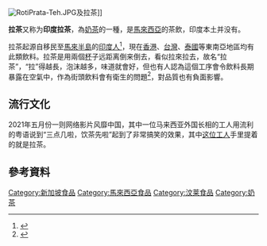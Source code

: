 
{{Infobox prepared food
| name             = 拉茶<br>Teh tarik
| image            = [[File:Teh_Tarik.jpg|250px]]
| caption          = 
| alternate_name   = 
| country          = {{flag|Malaysia}}
| region           = 
| creator          = 
| course           = 
| type             = [[飲品|飲品]]
| served           = 
| main_ingredient  = [[紅茶|紅茶]]、[[奶|奶]]及[[砂糖|砂糖]]
| variations       = 
| calories         = 
| other            = 
}}

[[File:RotiPrata-Teh.JPG|thumb]]及拉茶]]

'''拉茶'''又称为'''印度拉茶'''，為[[奶茶|奶茶]]的一種，是[[馬來西亞|馬來西亞]]的茶飲，印度本土并没有。

拉茶起源自移民至[[馬來半島|馬來半島]]的[[印度人|印度人]]<ref>{{Cite web |url=https://www.facebook.com/milktealogy/photos/special-teh-tarik-%E6%8B%89%E8%8C%B6%E9%A6%AC%E4%BE%86%E8%A5%BF%E4%BA%9E%E6%96%B0%E5%8A%A0%E5%9D%A1teh-tarik%E6%8B%89%E8%8C%B6%E5%8D%97%E6%B4%8B%E5%A5%B6%E8%8C%B6%E7%9A%84%E4%B8%80%E7%A8%AE%E8%B5%B7%E6%BA%90%E8%87%AA%E7%A7%BB%E6%B0%91%E5%88%B0%E9%A6%AC%E4%BE%86%E8%A5%BF%E4%BA%9E%E7%9A%84%E5%8D%B0%E5%BA%A6%E4%BA%BA%E6%8B%89%E8%8C%B6%E5%9C%A8%E9%A6%AC%E4%BE%86%E8%A5%BF%E4%BA%9E%E5%92%8C%E6%96%B0%E5%8A%A0%E5%9D%A1%E9%9D%9E%E5%B8%B8%E5%8F%97%E6%AD%A1%E8%BF%8E%E5%8F%AF%E8%AA%AA%E6%98%AF%E5%9C%8B%E5%AE%B6/321289201362002/ |title=存档副本 |access-date=2020-11-12 |archive-date=2020-11-16 |archive-url=https://web.archive.org/web/20201116163040/https://www.facebook.com/milktealogy/photos/special-teh-tarik-%E6%8B%89%E8%8C%B6%E9%A6%AC%E4%BE%86%E8%A5%BF%E4%BA%9E%E6%96%B0%E5%8A%A0%E5%9D%A1teh-tarik%E6%8B%89%E8%8C%B6%E5%8D%97%E6%B4%8B%E5%A5%B6%E8%8C%B6%E7%9A%84%E4%B8%80%E7%A8%AE%E8%B5%B7%E6%BA%90%E8%87%AA%E7%A7%BB%E6%B0%91%E5%88%B0%E9%A6%AC%E4%BE%86%E8%A5%BF%E4%BA%9E%E7%9A%84%E5%8D%B0%E5%BA%A6%E4%BA%BA%E6%8B%89%E8%8C%B6%E5%9C%A8%E9%A6%AC%E4%BE%86%E8%A5%BF%E4%BA%9E%E5%92%8C%E6%96%B0%E5%8A%A0%E5%9D%A1%E9%9D%9E%E5%B8%B8%E5%8F%97%E6%AD%A1%E8%BF%8E%E5%8F%AF%E8%AA%AA%E6%98%AF%E5%9C%8B%E5%AE%B6/321289201362002/ |dead-url=no }}</ref>，現在[[香港|香港]]、[[台灣|台灣]]、[[泰國|泰國]]等東南亞地區均有此類飲料。拉茶是用兩個[[杯|杯]]子远距离倒来倒去，看似拉來拉去，故名“拉茶”，“拉”得越長，泡沫越多，味道就會好，但也有人認為這個工序會令飲料長期暴露在空氣中，作為街頭飲料會有衛生的問題<ref>{{cite news |title=世界各地的奶茶之马来西亚的拉茶 |url=http://eat.gd.sina.com.cn/news/2009-08-25/4621067.html?from=wap |work=新浪網 |access-date=2018-07-05 |archive-url=https://web.archive.org/web/20180705152103/http://eat.gd.sina.com.cn/news/2009-08-25/4621067.html?from=wap |archive-date=2018-07-05 |dead-url=yes }}</ref>，對品質也有負面影響。
== 流行文化 ==
2021年五月份一则网络影片风靡中国，其中一位马来西亚外国长相的工人用流利的粤语说到“三点几啦，饮茶先啦”起到了非常搞笑的效果，其中[[哥迪普·星|这位工人]]手里提着的就是拉茶。
<gallery>

</gallery>

==參考資料==
{{reflist}}

{{茶}}
{{馬來西亞各族料理}}
[[Category:新加坡食品|Category:新加坡食品]]
[[Category:馬來西亞食品|Category:馬來西亞食品]]
[[Category:汶莱食品|Category:汶莱食品]]
[[Category:奶茶|Category:奶茶]]